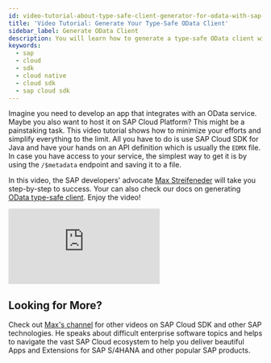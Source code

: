 ```yaml
---
id: video-tutorial-about-type-safe-client-generator-for-odata-with-sap-cloud-sdk-for-java
title: 'Video Tutorial: Generate Your Type-Safe OData Client'
sidebar_label: Generate OData Client
description: You will learn how to generate a type-safe OData client with Cloud SDK for Java and learn about consuming Workflow service via its REST API on SAP Cloud Platform
keywords:
  - sap
  - cloud
  - sdk
  - cloud native
  - cloud sdk
  - sap cloud sdk
---
```


Imagine you need to develop an app that integrates with an OData service.
Maybe you also want to host it on SAP Cloud Platform?
This might be a painstaking task.
This video tutorial shows how to minimize your efforts and simplify everything to the limit.
All you have to do is use SAP Cloud SDK for Java and have your hands on an API definition which is usually the `EDMX` file.
In case you have access to your service, the simplest way to get it is by using the `/$metadata` endpoint and saving it to a file.

In this video, the SAP developers' advocate [Max Streifeneder](https://www.youtube.com/channel/UCkzNZP9fzLxRyhnGT2ziSRw) will take you step-by-step to success.
Your can also check our docs on generating [OData type-safe client](../features/odata/generate-typed-odata-v2-and-v4-client-for-java).
Enjoy the video!

<div class="sdk-video-container">
  <iframe
    class="sdk-video"
    src="https://www.youtube.com/embed/NXuDRONdRTQ?start=2185"
    frameborder="0"
    allow="accelerometer; autoplay; encrypted-media; gyroscope; picture-in-picture"
    allowfullscreen
  ></iframe>
</div>

## Looking for More?

<!-- vale Joblint.Gendered = NO -->

Check out [Max's channel](https://www.youtube.com/channel/UCkzNZP9fzLxRyhnGT2ziSRw) for other videos on SAP Cloud SDK and other SAP technologies.
He speaks about difficult enterprise software topics and helps to navigate the vast SAP Cloud ecosystem to help you deliver beautiful Apps and Extensions for SAP S/4HANA and other popular SAP products.

<!-- vale Joblint.Gendered = YES -->
